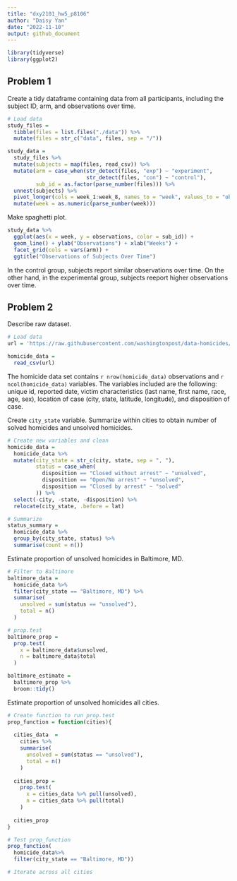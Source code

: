 ```yaml
---
title: "dxy2101_hw5_p8106"
author: "Daisy Yan"
date: "2022-11-10"
output: github_document
---
```


```r
library(tidyverse)
library(ggplot2)
```

## Problem 1

Create a tidy dataframe containing data from all participants, including the subject ID, arm, and observations over time.

```r
# Load data
study_files =
  tibble(files = list.files("./data")) %>%
  mutate(files = str_c("data", files, sep = "/"))

study_data =
  study_files %>%
  mutate(subjects = map(files, read_csv)) %>%
  mutate(arm = case_when(str_detect(files, "exp") ~ "experiment",
                         str_detect(files, "con") ~ "control"),
         sub_id = as.factor(parse_number(files))) %>%
  unnest(subjects) %>%
  pivot_longer(cols = week_1:week_8, names_to = "week", values_to = "observations") %>%
  mutate(week = as.numeric(parse_number(week)))
```

Make spaghetti plot.

```r
study_data %>%
  ggplot(aes(x = week, y = observations, color = sub_id)) +
  geom_line() + ylab("Observations") + xlab("Weeks") +
  facet_grid(cols = vars(arm)) +
  ggtitle("Observations of Subjects Over Time")
```

In the control group, subjects report similar observations over time. On the other hand, in the experimental group, subjects reeport higher observations over time.

## Problem 2

Describe raw dataset.

```r
# Load data
url = 'https://raw.githubusercontent.com/washingtonpost/data-homicides/master/homicide-data.csv'

homicide_data =
  read_csv(url)
```

The homicide data set contains `r nrow(homicide_data)` observations and `r ncol(homicide_data)` variables. The variables included are the following: unique id, reported date, victim characteristics (last name, first name, race, age, sex), location of case (city, state, latitude, longitude), and disposition of case.

Create `city_state` variable. Summarize within cities to obtain number of solved homicides and unsolved homicides.

```r
# Create new variables and clean
homicide_data =
  homicide_data %>%
  mutate(city_state = str_c(city, state, sep = ", "),
         status = case_when(
           disposition == "Closed without arrest" ~ "unsolved",
           disposition == "Open/No arrest" ~ "unsolved",
           disposition == "Closed by arrest" ~ "solved"
         )) %>%
  select(-city, -state, -disposition) %>%
  relocate(city_state, .before = lat)

# Summarize
status_summary =
  homicide_data %>%
  group_by(city_state, status) %>%
  summarise(count = n())
```

Estimate proportion of unsolved homicides in Baltimore, MD.

```r
# Filter to Baltimore
baltimore_data =
  homicide_data %>%
  filter(city_state == "Baltimore, MD") %>%
  summarise(
    unsolved = sum(status == "unsolved"),
    total = n()
  )

# prop.test
baltimore_prop =
  prop.test(
    x = baltimore_data$unsolved,
    n = baltimore_data$total
  )

baltimore_estimate =
  baltimore_prop %>%
  broom::tidy()
```

Estimate proportion of unsolved homicides all cities.

```r
# Create function to run prop.test
prop_function = function(cities){
  
  cities_data  =
    cities %>%
    summarise(
      unsolved = sum(status == "unsolved"),
      total = n()
    )
  
  cities_prop =
    prop.test(
      x = cities_data %>% pull(unsolved),
      n = cities_data %>% pull(total)
    )
  
  cities_prop
}

# Test prop_function
prop_function(
  homicide_data%>%
  filter(city_state == "Baltimore, MD"))

# Iterate across all cities

```

